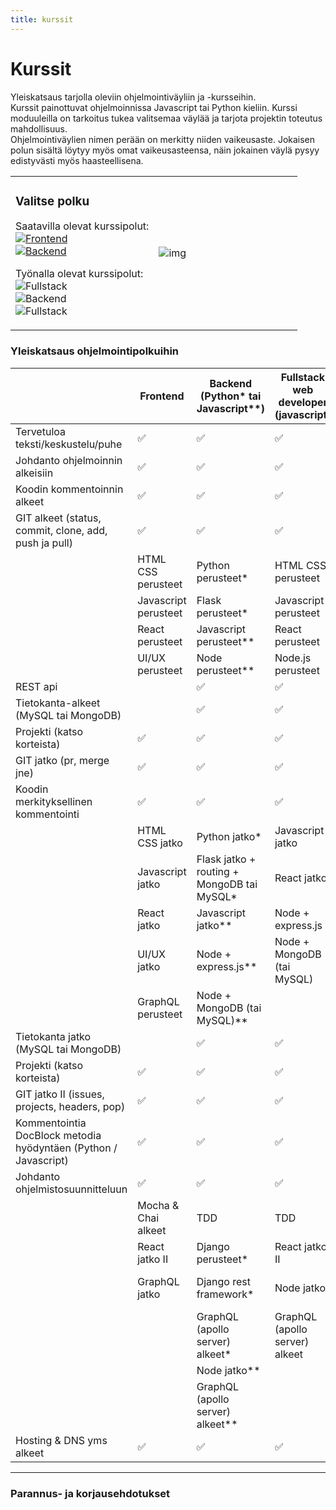```yaml
---
title: kurssit
---
```




# Kurssit

Yleiskatsaus tarjolla oleviin ohjelmointiväyliin ja -kursseihin.   
Kurssit painottuvat ohjelmoinnissa Javascript tai Python kieliin. Kurssi moduuleilla on tarkoitus tukea valitsemaa väylää ja tarjota projektin toteutus mahdollisuus.  
Ohjelmointiväylien nimen perään on merkitty niiden vaikeusaste. Jokaisen polun sisältä löytyy myös omat vaikeusasteensa, näin jokainen väylä pysyy edistyvästi myös haasteellisena.  

<table>
<tr>
<td width="50%">  

### Valitse polku  
Saatavilla olevat kurssipolut:  
[![Frontend](https://img.shields.io/badge/Frontend_(helppo)-323330?style=for-the-badge&logo=javascript&logoColor=F7DF1E)](/kurssit/frontend/intro)  
[![Backend](https://img.shields.io/badge/Backend_(keskivaikea)-323330?style=for-the-badge&logo=javascript&logoColor=F7DF1E)](/kurssit/backend/intro)  
  
Työnalla olevat kurssipolut:  
![Fullstack](https://img.shields.io/badge/Fullstack_Web_Developer_(haastava)-323330?style=for-the-badge&logo=javascript&logoColor=F7DF1E)  
![Backend](https://img.shields.io/badge/Backend_(keskivaikea)-14354C?style=for-the-badge&logo=python&logoColor=white)  
![Fullstack](https://img.shields.io/badge/Fullstack_Web_Developer_(haastava)-14354C?style=for-the-badge&logo=python&logoColor=white)  

  

</td>
<td>

![img](/img/undraw_valitse_polku.svg)

</td>
</tr>
</table>
  

### Yleiskatsaus ohjelmointipolkuihin  


|                                                                 | Frontend             | Backend (Python* tai Javascript**)           | Fullstack web developer (javascript) | Fullstack web developer (python) |
|-----------------------------------------------------------------|----------------------|-------------------------------------------|--------------------------------------|----------------------------------|
| Tervetuloa teksti/keskustelu/puhe                               | ✅                    | ✅                                         | ✅                                    | ✅                                |
| Johdanto ohjelmoinnin alkeisiin                                 | ✅                    | ✅                                         | ✅                                    | ✅                                |
| Koodin kommentoinnin alkeet                                     | ✅                    | ✅                                         | ✅                                    | ✅                                |
| GIT alkeet (status, commit, clone, add, push ja pull)           | ✅                    | ✅                                         | ✅                                    | ✅                                |
|                                                                 | HTML CSS perusteet   | Python perusteet*                         | HTML CSS perusteet                   | HTML CSS perusteet               |
|                                                                 | Javascript perusteet | Flask perusteet*                          | Javascript perusteet                 | Python perusteet                 |
|                                                                 | React perusteet      | Javascript perusteet**                      | React perusteet                      | Flask perusteet                  |
|                                                                 | UI/UX perusteet      | Node perusteet**                            | Node.js perusteet                    | Jinja2 perusteet                 |
| REST api                                                        |                      | ✅                                         | ✅                                    | ✅                                |
| Tietokanta-alkeet (MySQL tai MongoDB)                           |                      | ✅                                         | ✅                                    | ✅                                |
| Projekti (katso korteista)                                      | ✅                    | ✅                                         | ✅                                    | ✅                                |
| GIT jatko (pr, merge jne)                                       | ✅                    | ✅                                         | ✅                                    | ✅                                |
| Koodin merkityksellinen kommentointi                            | ✅                    | ✅                                         | ✅                                    | ✅                                |
|                                                                 | HTML CSS jatko       | Python jatko*                              | Javascript jatko                     | Python jatko                     |
|                                                                 | Javascript jatko     | Flask jatko + routing + MongoDB tai MySQL* | React jatko                          | Flask jatko                      |
|                                                                 | React jatko          | Javascript jatko**                          | Node + express.js                    | Flask + Routing                  |
|                                                                 | UI/UX jatko          | Node + express.js**                         | Node + MongoDB (tai MySQL)           | Flask + MongoDB (tai MySQL)      |
|                                                                 | GraphQL perusteet    | Node + MongoDB (tai MySQL)**                |                                      | Jinja2 jatko                     |
| Tietokanta jatko (MySQL tai MongoDB)                            |                      | ✅                                         | ✅                                    | ✅                                |
| Projekti (katso korteista)                                      | ✅                    | ✅                                         | ✅                                    | ✅                                |
| GIT jatko II (issues, projects, headers, pop)                   | ✅                    | ✅                                         | ✅                                    | ✅                                |
| Kommentointia DocBlock metodia hyödyntäen (Python / Javascript) | ✅                    | ✅                                         | ✅                                    | ✅                                |
| Johdanto ohjelmistosuunnitteluun                                | ✅                    | ✅                                         | ✅                                    | ✅                                |
|                                                                 | Mocha & Chai alkeet  | TDD                                       | TDD                                    |  TDD                             |
|                                                                 | React jatko II       | Django perusteet*                          | React jatko II                       | Django perusteet                 |
|                                                                 | GraphQL jatko        | Django rest framework*                     | Node jatko                           | Django rest framework            |
|                                                                 |                      | GraphQL (apollo server) alkeet*            | GraphQL (apollo server) alkeet       |                                  |
|                                                                 |                      | Node jatko**                                |                                      |                                  |
|                                                                 |                      | GraphQL (apollo server) alkeet**            |                                      |                                  |
| Hosting & DNS yms alkeet                                        | ✅                    | ✅                                         | ✅                                    | ✅                                |
  
___

### Parannus- ja korjausehdotukset